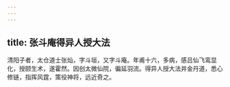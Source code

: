 ```yaml
---
---
---
```

title: 张斗庵得异人授大法
---



清阳子者，太仓道士张灿，字斗垣，又字斗庵。年甫十六，多病，感吕仙飞鸾显化，授颐生术，遂霍然。因创太微仙院，徧延羽流。得异人授大法并金丹道，悉心修链，指挥风霆，策役神将，远近奇之。